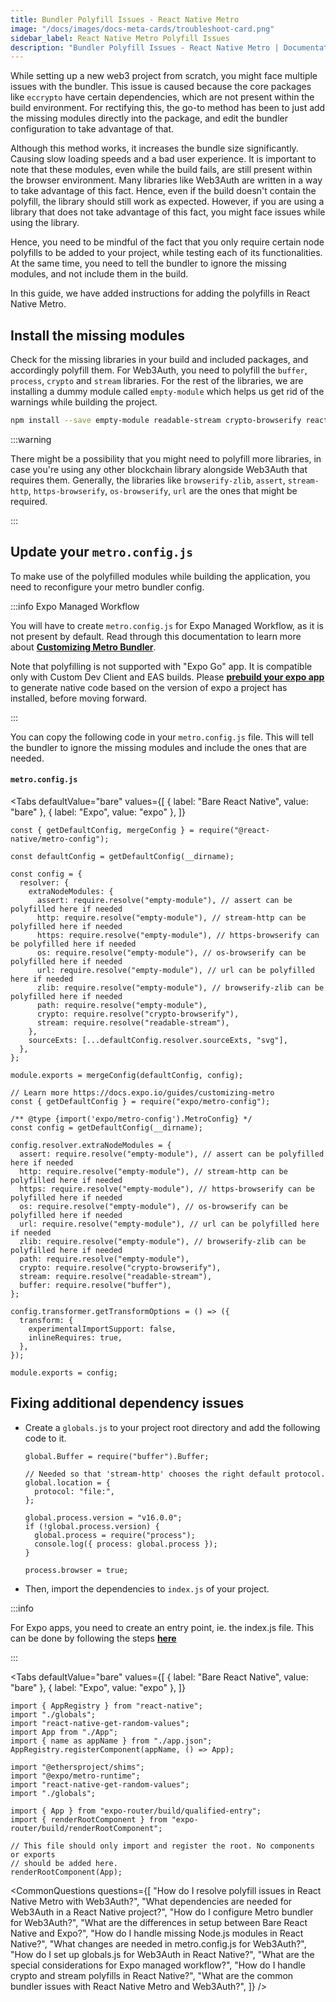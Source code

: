 ```yaml
---
title: Bundler Polyfill Issues - React Native Metro
image: "/docs/images/docs-meta-cards/troubleshoot-card.png"
sidebar_label: React Native Metro Polyfill Issues
description: "Bundler Polyfill Issues - React Native Metro | Documentation - Web3Auth"
---
```




While setting up a new web3 project from scratch, you might face multiple issues with the bundler.
This issue is caused because the core packages like `eccrypto` have certain dependencies, which are
not present within the build environment. For rectifying this, the go-to method has been to just add
the missing modules directly into the package, and edit the bundler configuration to take advantage
of that.

Although this method works, it increases the bundle size significantly. Causing slow loading speeds
and a bad user experience. It is important to note that these modules, even while the build fails,
are still present within the browser environment. Many libraries like Web3Auth are written in a way
to take advantage of this fact. Hence, even if the build doesn't contain the polyfill, the library
should still work as expected. However, if you are using a library that does not take advantage of
this fact, you might face issues while using the library.

Hence, you need to be mindful of the fact that you only require certain node polyfills to be added
to your project, while testing each of its functionalities. At the same time, you need to tell the
bundler to ignore the missing modules, and not include them in the build.

In this guide, we have added instructions for adding the polyfills in React Native Metro.

## Install the missing modules

Check for the missing libraries in your build and included packages, and accordingly polyfill them.
For Web3Auth, you need to polyfill the `buffer`, `process`, `crypto` and `stream` libraries. For the
rest of the libraries, we are installing a dummy module called `empty-module` which helps us get rid
of the warnings while building the project.

```bash npm2yarn
npm install --save empty-module readable-stream crypto-browserify react-native-get-random-values buffer process
```

:::warning

There might be a possibility that you might need to polyfill more libraries, in case you're using
any other blockchain library alongside Web3Auth that requires them. Generally, the libraries like
`browserify-zlib`, `assert`, `stream-http`, `https-browserify`, `os-browserify`, `url` are the ones
that might be required.

:::

## Update your `metro.config.js`

To make use of the polyfilled modules while building the application, you need to reconfigure your
metro bundler config.

:::info Expo Managed Workflow

You will have to create `metro.config.js` for Expo Managed Workflow, as it is not present by
default. Read through this documentation to learn more about
[**Customizing Metro Bundler**](https://docs.expo.dev/guides/customizing-metro/).

Note that polyfilling is not supported with "Expo Go" app. It is compatible only with Custom Dev
Client and EAS builds. Please [**prebuild your expo app**](https://docs.expo.dev/workflow/prebuild/)
to generate native code based on the version of expo a project has installed, before moving forward.

:::

You can copy the following code in your `metro.config.js` file. This will tell the bundler to ignore
the missing modules and include the ones that are needed.

#### `metro.config.js`

<Tabs
  defaultValue="bare"
  values={[
    { label: "Bare React Native", value: "bare" },
    { label: "Expo", value: "expo" },
  ]}
>
<TabItem value="bare">

```tsx title="metro.config.js"
const { getDefaultConfig, mergeConfig } = require("@react-native/metro-config");

const defaultConfig = getDefaultConfig(__dirname);

const config = {
  resolver: {
    extraNodeModules: {
      assert: require.resolve("empty-module"), // assert can be polyfilled here if needed
      http: require.resolve("empty-module"), // stream-http can be polyfilled here if needed
      https: require.resolve("empty-module"), // https-browserify can be polyfilled here if needed
      os: require.resolve("empty-module"), // os-browserify can be polyfilled here if needed
      url: require.resolve("empty-module"), // url can be polyfilled here if needed
      zlib: require.resolve("empty-module"), // browserify-zlib can be polyfilled here if needed
      path: require.resolve("empty-module"),
      crypto: require.resolve("crypto-browserify"),
      stream: require.resolve("readable-stream"),
    },
    sourceExts: [...defaultConfig.resolver.sourceExts, "svg"],
  },
};

module.exports = mergeConfig(defaultConfig, config);
```

</TabItem>

<TabItem value="expo">

```tsx title="metro.config.js"
// Learn more https://docs.expo.io/guides/customizing-metro
const { getDefaultConfig } = require("expo/metro-config");

/** @type {import('expo/metro-config').MetroConfig} */
const config = getDefaultConfig(__dirname);

config.resolver.extraNodeModules = {
  assert: require.resolve("empty-module"), // assert can be polyfilled here if needed
  http: require.resolve("empty-module"), // stream-http can be polyfilled here if needed
  https: require.resolve("empty-module"), // https-browserify can be polyfilled here if needed
  os: require.resolve("empty-module"), // os-browserify can be polyfilled here if needed
  url: require.resolve("empty-module"), // url can be polyfilled here if needed
  zlib: require.resolve("empty-module"), // browserify-zlib can be polyfilled here if needed
  path: require.resolve("empty-module"),
  crypto: require.resolve("crypto-browserify"),
  stream: require.resolve("readable-stream"),
  buffer: require.resolve("buffer"),
};

config.transformer.getTransformOptions = () => ({
  transform: {
    experimentalImportSupport: false,
    inlineRequires: true,
  },
});

module.exports = config;
```

</TabItem>

</Tabs>

## Fixing additional dependency issues

- Create a `globals.js` to your project root directory and add the following code to it.

  ```tsx title="globals.js"
  global.Buffer = require("buffer").Buffer;

  // Needed so that 'stream-http' chooses the right default protocol.
  global.location = {
    protocol: "file:",
  };

  global.process.version = "v16.0.0";
  if (!global.process.version) {
    global.process = require("process");
    console.log({ process: global.process });
  }

  process.browser = true;
  ```

- Then, import the dependencies to `index.js` of your project.

:::info

For Expo apps, you need to create an entry point, ie. the index.js file. This can be done by
following the steps
[**here**](https://docs.expo.dev/versions/latest/sdk/register-root-component/#what-if-i-want-to-name-my-main-app-file-something-other-than-appjs)

:::

  <Tabs
    defaultValue="bare"
    values={[
      { label: "Bare React Native", value: "bare" },
      { label: "Expo", value: "expo" },
    ]}
  >
  <TabItem value="bare">

```tsx title="index.js"
import { AppRegistry } from "react-native";
import "./globals";
import "react-native-get-random-values";
import App from "./App";
import { name as appName } from "./app.json";
AppRegistry.registerComponent(appName, () => App);
```

  </TabItem>

  <TabItem value="expo">

```tsx title="index.js"
import "@ethersproject/shims";
import "@expo/metro-runtime";
import "react-native-get-random-values";
import "./globals";

import { App } from "expo-router/build/qualified-entry";
import { renderRootComponent } from "expo-router/build/renderRootComponent";

// This file should only import and register the root. No components or exports
// should be added here.
renderRootComponent(App);
```

  </TabItem>

  </Tabs>

<CommonQuestions
  questions={[
    "How do I resolve polyfill issues in React Native Metro with Web3Auth?",
    "What dependencies are needed for Web3Auth in a React Native project?",
    "How do I configure Metro bundler for Web3Auth?",
    "What are the differences in setup between Bare React Native and Expo?",
    "How do I handle missing Node.js modules in React Native?",
    "What changes are needed in metro.config.js for Web3Auth?",
    "How do I set up globals.js for Web3Auth in React Native?",
    "What are the special considerations for Expo managed workflow?",
    "How do I handle crypto and stream polyfills in React Native?",
    "What are the common bundler issues with React Native Metro and Web3Auth?",
  ]}
/>
